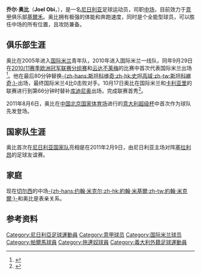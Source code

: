 {{noteTA
|T=zh-hans:乔尔·奥比;zh-hk:祖爾·奧比;zh-tw:喬爾·奧比;
|G1=足球
|G2=意甲
|1=zh-hans:乔尔·奥比;zh-hk:祖爾·奧比;zh-tw:喬爾·奧比;
}}
{{Infobox football biography 
| name           = 乔尔·奥比<br />''Joel Obi''
| image          = Joel_Chukwuma_Obi_FC_Internazionale.jpg
| image_size     = 200
| fullname       = Joel Chukwuma Obi
| height         = {{height|meter=1.77}}
| birth_date     = {{birth date and age|df=yes|1991|05|22}}
| birth_place    = 尼日利亚[[拉各斯|拉各斯]]
| nickname = 奥跑跑
| currentclub    = [[切沃維羅納足球俱樂部|基爾禾]]
| clubnumber     = 22
| position = [[中场|中场]]
| youthyears1    = 2005–2010 | youthclubs1   = [[国际米兰足球俱乐部|国际米兰]]
| years1         = 2010–2015 | clubs1 = [[国际米兰足球俱乐部|国际米兰]] | caps1 = 50 | goals1 = 1
| years2         = 2013–2014 | clubs2 = → [[帕爾馬足球會|帕爾馬]]  | caps2 = 8  | goals2 = 0
| years3         = 2015–2018 | clubs3 = [[拖連奴足球會|拖連奴]] | caps3 = 52  | goals3 = 6
| years4         = 2018–     | clubs4 = [[切沃維羅納足球俱樂部|基爾禾]] | caps4 = 11  | goals4 = 1
| nationalyears1 = 2011–
| nationalteam1  = [[尼日利亞國家足球隊|尼日利亞]]
| nationalcaps1  = 16            
| nationalgoals1 = 0
| pcupdate = 2018年12月26日
| ntupdate = 2018年6月2日
}}
'''乔尔·奥比'''（'''Joel Obi'''，{{bd|1991年|5月22日|catIdx=O}}），是一名[[尼日利亚|尼日利亚]]足球运动员，司职[[中场|中场]]，目前效力于[[意甲|意甲]]俱乐部[[切沃維羅納足球俱樂部|基爾禾]]。奥比拥有极强的体能和奔跑速度，同时是个全能型球员，可以胜任中场的所有位置，且攻防兼备。

== 俱乐部生涯 ==
奥比在2005年进入[[国际米兰|国际米兰]]青年队，2010年进入国际米兰一线队，同年9月29日在[[2010/11赛季欧洲冠军联赛分组赛|2010/11赛季欧洲冠军联赛分组赛]]和[[雲達不萊梅體育會|云达不莱梅]]的比赛中首次代表国际米兰出场<ref name="obidebut">{{cite news|title= Joel Chukwuma Obi > Profile|url= http://www.uefa.com/teamsandplayers/players/player=250003339/profile/index.html|publisher= UEFA|accessdate= 2011-01-31|archive-date= 2019-11-27|archive-url= https://web.archive.org/web/20191127161310/https://www.uefa.com/teamsandplayers/players/player%3D250003339/profile/index.html}}</ref>。他在最后80分钟替换[[德扬·斯坦科维奇|-{zh-hans:斯坦科维奇;zh-hk:史坦高域;zh-tw:斯坦科維奇;}-]]出场，最终国际米兰4比0击败对手。10月17日奥比在国际米兰和[[卡利亚里足球俱乐部|卡利亚里]]的联赛进行到第66分钟时替补[[菲利普·库迪尼奥|库迪尼奥]]出场，完成联赛首秀<ref name="obidebutitaly">{{cite news|title=2010 Serie A, Round 7|url=http://msn.foxsports.com/foxsoccer/seriea/matchStats?gameId=2010101710759|publisher=Fox Soccer|access-date=2011-01-31|archive-url=https://web.archive.org/web/20121015215953/http://msn.foxsports.com/foxsoccer/seriea/matchStats?gameId=2010101710759|archive-date=2012-10-15|dead-url=yes}}</ref>。

2011年8月6日，奥比在[[中国|中国]][[北京|北京]][[国家体育场_(北京)|国家体育场]]进行的[[意大利超级杯|意大利超级杯]]中首次作为球队先发登场。

== 国家队生涯 ==
奥比首次在[[尼日利亚国家足球队|尼日利亚国家队]]亮相是在2011年2月9日，由尼日利亚主场对阵[[塞拉利昂国家足球队|塞拉利昂]]的足球友谊赛。

== 家庭 ==
现在[[切尔西足球俱乐部|切尔西]]的中场[[米基爾·約翰·奧比|-{zh-hans:约翰·米克尔;zh-hk:約翰·米基爾;zh-tw:約翰·米克爾;}-]]和奥比是表亲关系。

== 参考资料 ==
{{reflist}}

{{2018年世界盃足球賽尼日利亞參賽名單}}

{{DEFAULTSORT:Obi ,Joel}}
[[Category:尼日利亞足球運動員|Category:尼日利亞足球運動員]]
[[Category:意甲球员|Category:意甲球员]]
[[Category:国际米兰球员|Category:国际米兰球员]]
[[Category:帕爾馬球員|Category:帕爾馬球員]]
[[Category:拖連奴球員|Category:拖連奴球員]]
[[Category:義大利外籍足球運動員|Category:義大利外籍足球運動員]]